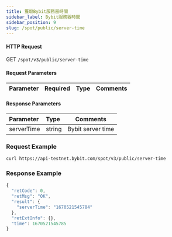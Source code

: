 ```yaml
---
title: 獲取Bybit服務器時間
sidebar_label: Bybit服務器時間
sidebar_position: 9
slug: /spot/public/server-time
---
```



#### HTTP Request
GET <code>/spot/v3/public/server-time</code>

#### Request Parameters
| Parameter | Required | Type | Comments|
|:----- |:-------|:-----|------ |

#### Response Parameters
| Parameter | Type | Comments|
|:----- |:-----|----- |
| serverTime           | string          | Bybit server time  |

### Request Example

<Tabs>
<TabItem value="console" label="Console">

```http
curl https://api-testnet.bybit.com/spot/v3/public/server-time
```

</TabItem>
</Tabs>

### Response Example

```javascript
{
  "retCode": 0,
  "retMsg": "OK",
  "result": {
    "serverTime": "1670521545784"
  },
  "retExtInfo": {},
  "time": 1670521545785
}
```
